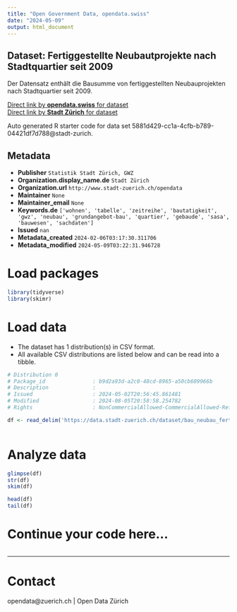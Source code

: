 ```yaml
---
title: "Open Government Data, opendata.swiss"
date: "2024-05-09"
output: html_document
---
```


## Dataset: Fertiggestellte Neubautprojekte nach Stadtquartier seit 2009

Der Datensatz enthält die Bausumme von fertiggestellten Neubauprojekten nach Stadtquartier seit 2009.

[Direct link by **opendata.swiss** for dataset](https://opendata.swiss/de/dataset/fertiggestellte-neubautprojekte-nach-stadtquartier-seit-20091)<br>
[Direct link by **Stadt Zürich** for dataset](https://data.stadt-zuerich.ch/dataset/bau_neubau_fertiggestellt_bausm_rinh_quartier_od5012)

Auto generated R starter code for data set 5881d429-cc1a-4cfb-b789-04421df7d788@stadt-zurich.

## Metadata

- **Publisher** `Statistik Stadt Zürich, GWZ`
- **Organization.display_name.de** `Stadt Zürich`
- **Organization.url** `http://www.stadt-zuerich.ch/opendata`
- **Maintainer** `None`
- **Maintainer_email** `None`
- **Keywords.de** `['wohnen', 'tabelle', 'zeitreihe', 'bautatigkeit', 'gwz', 'neubau', 'grundangebot-bau', 'quartier', 'gebaude', 'sasa', 'bauwesen', 'sachdaten']`
- **Issued** `nan`
- **Metadata_created** `2024-02-06T03:17:30.311706`
- **Metadata_modified** `2024-05-09T03:22:31.946728`


# Load packages

```r

library(tidyverse)
library(skimr)

```

# Load data

-   The dataset has 1 distribution(s) in CSV format.
-   All available CSV distributions are listed below and can be read into a tibble.

```r

# Distribution 0
# Package_id               : b9d2a93d-a2c0-48cd-8965-a50cb609966b
# Description              : 
# Issued                   : 2024-05-02T20:56:45.861481
# Modified                 : 2024-08-05T20:58:58.254782
# Rights                   : NonCommercialAllowed-CommercialAllowed-ReferenceNotRequired

df <- read_delim('https://data.stadt-zuerich.ch/dataset/bau_neubau_fertiggestellt_bausm_rinh_quartier_od5012/download/BAU501OD5012.csv')



```

# Analyze data

```r

glimpse(df)
str(df)
skim(df)

head(df)
tail(df)

```

# Continue your code here...

```r

```

------------------------------------------------------------------------

# Contact

opendata@zuerich.ch | Open Data Zürich
